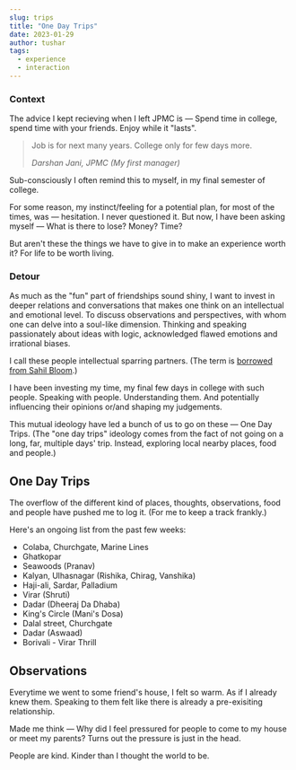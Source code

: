 ---
slug: trips
title: "One Day Trips"
date: 2023-01-29
author: tushar
tags:
  - experience
  - interaction
---

### Context

The advice I kept recieving when I left JPMC is — Spend time in college, spend time with your friends. Enjoy while it "lasts".

> Job is for next many years. College only for few days more. 
> 
> <cite>Darshan Jani, JPMC (My first manager)</cite>

Sub-consciously I often remind this to myself, in my final semester of college. 

For some reason, my instinct/feeling for a potential plan, for most of the times, was — hesitation. I never questioned it. But now, I have been asking myself — What is there to lose? Money? Time? 

But aren't these the things we have to give in to make an experience worth it? For life to be worth living.

### Detour 

As much as the "fun" part of friendships sound shiny, I want to invest in deeper relations and conversations that makes one think on an intellectual and emotional level. To discuss observations and perspectives, with whom one can delve into a soul-like dimension. Thinking and speaking passionately about ideas with logic, acknowledged flawed emotions and irrational biases.

I call these people intellectual sparring partners. (The term is [borrowed from Sahil Bloom](www.sahilbloom.com/newsletter/intellectual-sparring-partners).)

I have been investing my time, my final few days in college with such people. Speaking with people. Understanding them. And potentially influencing their opinions or/and shaping my judgements.

This mutual ideology have led a bunch of us to go on these — One Day Trips. (The "one day trips" ideology comes from the fact of not going on a long, far, multiple days' trip. Instead, exploring local nearby places, food and people.)

## One Day Trips

The overflow of the different kind of places, thoughts, observations, food and people have pushed me to log it. (For me to keep a track frankly.)

Here's an ongoing list from the past few weeks: 

- Colaba, Churchgate, Marine Lines
- Ghatkopar
- Seawoods (Pranav)
- Kalyan, Ulhasnagar (Rishika, Chirag, Vanshika)
- Haji-ali, Sardar, Palladium
- Virar (Shruti)
- Dadar (Dheeraj Da Dhaba)
- King's Circle (Mani's Dosa)
- Dalal street, Churchgate
- Dadar (Aswaad)
- Borivali - Virar Thrill

## Observations

Everytime we went to some friend's house, I felt so warm. As if I already knew them. Speaking to them felt like there is already a pre-exisiting relationship. 

Made me think — Why did I feel pressured for people to come to my house or meet my parents? Turns out the pressure is just in the head.

People are kind. Kinder than I thought the world to be. 
